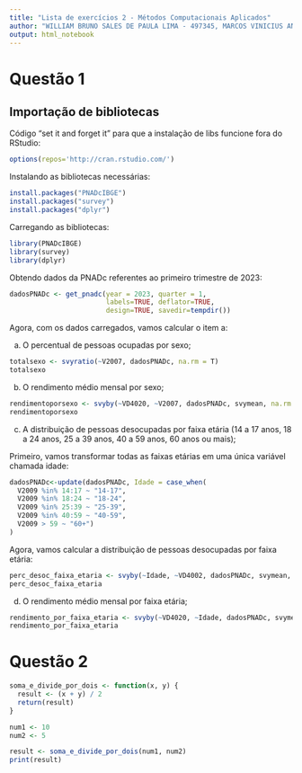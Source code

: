 ```yaml
---
title: "Lista de exercícios 2 - Métodos Computacionais Aplicados"
author: "WILLIAM BRUNO SALES DE PAULA LIMA - 497345, MARCOS VINICIUS ANDRADE DE SOUSA - 496788"
output: html_notebook
---
```


# Questão 1 

## Importação de bibliotecas

Código "set it and forget it" para que a instalação de libs funcione fora do RStudio:

```r
options(repos='http://cran.rstudio.com/')
```
Instalando as bibliotecas necessárias:

```r
install.packages("PNADcIBGE")
install.packages("survey")
install.packages("dplyr")
```

Carregando as bibliotecas:

```r
library(PNADcIBGE)
library(survey)
library(dplyr)
```

Obtendo dados da PNADc referentes ao primeiro trimestre de 2023:

```r
dadosPNADc <- get_pnadc(year = 2023, quarter = 1, 
                        labels=TRUE, deflator=TRUE, 
                        design=TRUE, savedir=tempdir())
```

Agora, com os dados carregados, vamos calcular o item a:

(a) O percentual de pessoas ocupadas por sexo;

```r
totalsexo <- svyratio(~V2007, dadosPNADc, na.rm = T)
totalsexo
```

(b) O rendimento médio mensal por sexo;

```r
rendimentoporsexo <- svyby(~VD4020, ~V2007, dadosPNADc, svymean, na.rm = T)
rendimentoporsexo
```

(c) A distribuição de pessoas desocupadas por faixa etária (14 a 17 anos, 18 a 24 anos, 25 a 39 
anos, 40 a 59 anos, 60 anos ou mais);

Primeiro, vamos transformar todas as faixas etárias em uma única variável chamada idade:

```r
dadosPNADc<-update(dadosPNADc, Idade = case_when(
  V2009 %in% 14:17 ~ "14-17",
  V2009 %in% 18:24 ~ "18-24", 
  V2009 %in% 25:39 ~ "25-39", 
  V2009 %in% 40:59 ~ "40-59", 
  V2009 > 59 ~ "60+")
)
```

Agora, vamos calcular a distribuição de pessoas desocupadas por faixa etária:

```r
perc_desoc_faixa_etaria <- svyby(~Idade, ~VD4002, dadosPNADc, svymean, na.rm = T)
perc_desoc_faixa_etaria
```

(d) O rendimento médio mensal por faixa etária;

```r
rendimento_por_faixa_etaria <- svyby(~VD4020, ~Idade, dadosPNADc, svymean, na.rm = T)
rendimento_por_faixa_etaria
```

# Questão 2

```r
soma_e_divide_por_dois <- function(x, y) {
  result <- (x + y) / 2
  return(result)
}

num1 <- 10
num2 <- 5

result <- soma_e_divide_por_dois(num1, num2)
print(result)
```